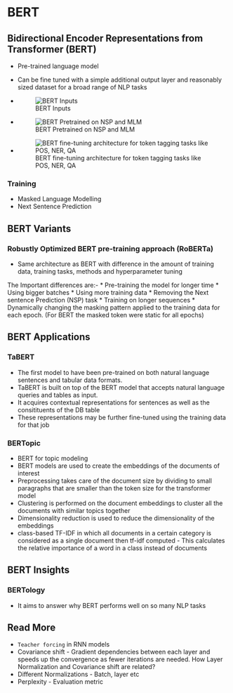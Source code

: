 # BERT
## Bidirectional Encoder Representations from Transformer (BERT)
* Pre-trained language model
* Can be fine tuned with a simple additional output layer and reasonably sized dataset for a broad range of NLP tasks

* ![BERT Inputs](/Images/BERT_inputs.png)
* ![BERT Pretrained on NSP and MLM](/Images/bert_pretraining.png)
* ![BERT fine-tuning architecture for token tagging tasks like POS, NER, QA](/Images/BERT_token_tagging.png)

### Training
* Masked Language Modelling
* Next Sentence Prediction

## BERT Variants
### Robustly Optimized BERT pre-training approach (RoBERTa)
* Same architecture as BERT with difference in the amount of training data, training tasks, methods and hyperparameter tuning

The Important differences are:-
* Pre-training the model for longer time
* Using bigger batches
* Using more training data
* Removing the Next sentence Prediction (NSP) task
* Training on longer sequences
* Dynamically changing the masking pattern applied to the training data for each epoch. (For BERT the masked token were static for all epochs)

## BERT Applications
### TaBERT
* The first model to have been pre-trained on both natural language sentences and tabular data formats.
* TaBERT is built on top of the BERT model that accepts natural language queries and tables as input.
* It acquires contextual representations for sentences as well as the consitituents of the DB table
* These representations may be further fine-tuned using the training data for that job


### BERTopic
* BERT for topic modeling
* BERT models are used to create the embeddings of the documents of interest
* Preprocessing takes care of the document size by dividing to small paragraphs that are smaller than the token size for the transformer model
* Clustering is performed on the document embeddings to cluster all the documents with similar topics together
* Dimensionality reduction is used to reduce the dimensionality of the embeddings
* class-based TF-IDF in which all documents in a certain category is considered as a single document then tf-idf computed - This calculates the relative importance of a word in a class instead of documents


## BERT Insights
### BERTology
* It aims to answer why BERT performs well on so many NLP tasks


## Read More
* `Teacher forcing` in RNN models
*  Covariance shift - Gradient dependencies between each layer and speeds up the convergence as fewer iterations are needed. How Layer Normalization and Covariance shift are related?
* Different Normalizations - Batch, layer etc
* Perplexity - Evaluation metric

